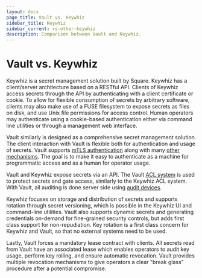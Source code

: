 ```yaml
---
layout: docs
page_title: Vault vs. Keywhiz
sidebar_title: Keywhiz
sidebar_current: vs-other-keywhiz
description: Comparison between Vault and Keywhiz.
---
```


# Vault vs. Keywhiz

Keywhiz is a secret management solution built by Square. Keywhiz has a
client/server architecture based on a RESTful API. Clients of Keywhiz access
secrets through the API by authenticating with a client certificate or cookie.
To allow for flexible consumption of secrets by arbitrary software, clients may
also make use of a FUSE filesystem to expose secrets as files on disk, and use
Unix file permissions for access control. Human operators may authenticate
using a cookie-based authentication either via command line utilities or
through a management web interface.

Vault similarly is designed as a comprehensive secret management solution. The
client interaction with Vault is flexible both for authentication and usage of
secrets. Vault supports [mTLS authentication](/docs/auth/cert.html) along with
many [other mechanisms](/docs/auth/index.html). The goal is to make it easy
to authenticate as a machine for programmatic access and as a human for
operator usage.

Vault and Keywhiz expose secrets via an API. The Vault [ACL
system](/docs/concepts/policies.html) is used to protect secrets and gate
access, similarly to the Keywhiz ACL system. With Vault, all auditing is done
server side using [audit devices](/docs/audit/index.html).

Keywhiz focuses on storage and distribution of secrets and supports rotation
through secret versioning, which is possible in the Keywhiz UI and command-line
utilities. Vault also supports dynamic secrets and generating credentials
on-demand for fine-grained security controls, but adds first class support for
non-repudiation. Key rotation is a first class concern for Keywhiz and Vault,
so that no external systems need to be used.

Lastly, Vault forces a mandatory lease contract with clients. All secrets read
from Vault have an associated lease which enables operators to audit key usage,
perform key rolling, and ensure automatic revocation. Vault provides multiple
revocation mechanisms to give operators a clear "break glass" procedure after a
potential compromise.
